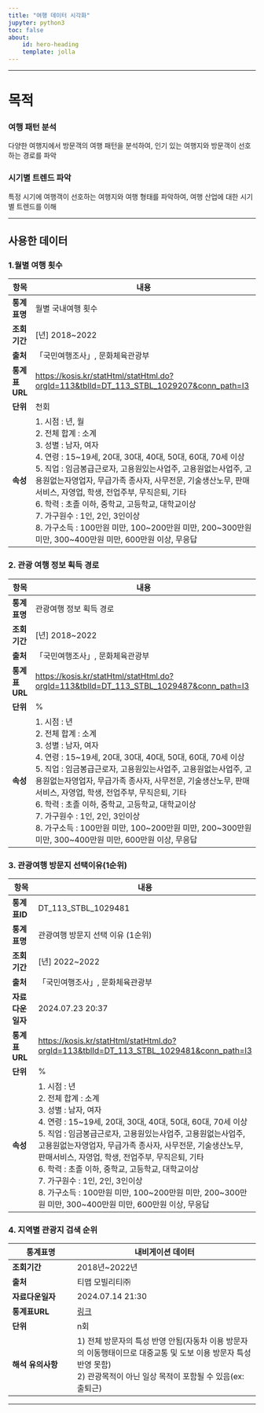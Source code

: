 ```yaml
---
title: "여행 데이터 시각화"
jupyter: python3
toc: false
about:
    id: hero-heading
    template: jolla
---
```

-------------------------------------------------------------------------------

# 목적
### 여행 패턴 분석
다양한 여행지에서 방문객의 여행 패턴을 분석하여, 인기 있는 여행지와 방문객이 선호하는 경로를 파악

### 시기별 트렌드 파악
특정 시기에 여행객이 선호하는 여행지와 여행 형태를 파악하여, 여행 산업에 대한 시기별 트렌드를 이해


-------------------------------------------------------------------------------
## 사용한 데이터
### 1.월별 여행 횟수
| **항목**     | **내용**                                                                                                                                                    |
|--------------|-------------------------------------------------------------------------------------------------------------------------------------------------------------|
| **통계표명**   | 월별 국내여행 횟수                                                                                                                                              |
| **조회기간**   | [년] 2018~2022                                                                                                                                               |
| **출처**     | 「국민여행조사」, 문화체육관광부                                                                                                                                  |
| **통계표URL** | [https://kosis.kr/statHtml/statHtml.do?orgId=113&tblId=DT_113_STBL_1029207&conn_path=I3](https://kosis.kr/statHtml/statHtml.do?orgId=113&tblId=DT_113_STBL_1029207&conn_path=I3) |
| **단위**     | 천회                                                                                                                                                         |
| **속성**     | 1. 시점 : 년, 월 <br> 2. 전체 합계 : 소계 <br> 3. 성별 : 남자, 여자 <br> 4. 연령 : 15~19세, 20대, 30대, 40대, 50대, 60대, 70세 이상 <br> 5. 직업 : 임금봉급근로자, 고용원있는사업주, 고용원없는사업주, 고용원없는자영업자, 무급가족 종사자, 사무전문, 기술생산노무, 판매서비스, 자영업, 학생, 전업주부, 무직은퇴, 기타 <br> 6. 학력 : 초졸 이하, 중학교, 고등학교, 대학교이상 <br> 7. 가구원수 : 1인, 2인, 3인이상 <br> 8. 가구소득 : 100만원 미만, 100~200만원 미만, 200~300만원 미만, 300~400만원 미만, 600만원 이상, 무응답 |

### 2. 관광 여행 정보 획득 경로

| **항목**     | **내용**                                                                                                                                                                                                                                                                                                               |
|--------------|-----------------------------------------------------------------------------------------------------------------------------------------------------------------------------------------------------------------------------------------------------------------------------------------------------------------------|
| **통계표명**   | 관광여행 정보 획득 경로                                                                                                                                                                                                                                                                                                     |
| **조회기간**   | [년] 2018~2022                                                                                                                                                                                                                                                                                                          |
| **출처**     | 「국민여행조사」, 문화체육관광부                                                                                                                                                                                                                                                                                             |
| **통계표URL** | [https://kosis.kr/statHtml/statHtml.do?orgId=113&tblId=DT_113_STBL_1029487&conn_path=I3](https://kosis.kr/statHtml/statHtml.do?orgId=113&tblId=DT_113_STBL_1029487&conn_path=I3)                                                                                                                                         |
| **단위**     | %                                                                                                                                                                                                                                                                                                                       |
| **속성**     | 1. 시점 : 년 <br> 2. 전체 합계 : 소계 <br> 3. 성별 : 남자, 여자 <br> 4. 연령 : 15~19세, 20대, 30대, 40대, 50대, 60대, 70세 이상 <br> 5. 직업 : 임금봉급근로자, 고용원있는사업주, 고용원없는사업주, 고용원없는자영업자, 무급가족 종사자, 사무전문, 기술생산노무, 판매서비스, 자영업, 학생, 전업주부, 무직은퇴, 기타 <br> 6. 학력 : 초졸 이하, 중학교, 고등학교, 대학교이상 <br> 7. 가구원수 : 1인, 2인, 3인이상 <br> 8. 가구소득 : 100만원 미만, 100~200만원 미만, 200~300만원 미만, 300~400만원 미만, 600만원 이상, 무응답  |


### 3. 관광여행 방문지 선택이유(1순위)

| **항목**            | **내용**                                                                                                      |
|-------------------|-------------------------------------------------------------------------------------------------------------|
| **통계표ID**        | DT_113_STBL_1029481                                                                                         |
| **통계표명**        | 관광여행 방문지 선택 이유 (1순위)                                                                                   |
| **조회기간**        | [년] 2022~2022                                                                                              |
| **출처**           | 「국민여행조사」, 문화체육관광부                                                                                   |
| **자료다운일자**    | 2024.07.23 20:37                                                                                           |
| **통계표URL**       | [https://kosis.kr/statHtml/statHtml.do?orgId=113&tblId=DT_113_STBL_1029481&conn_path=I3](https://kosis.kr/statHtml/statHtml.do?orgId=113&tblId=DT_113_STBL_1029481&conn_path=I3) |
| **단위**           | %                                                                                                          |
| **속성**     | 1. 시점 : 년 <br> 2. 전체 합계 : 소계 <br> 3. 성별 : 남자, 여자 <br> 4. 연령 : 15~19세, 20대, 30대, 40대, 50대, 60대, 70세 이상 <br> 5. 직업 : 임금봉급근로자, 고용원있는사업주, 고용원없는사업주, 고용원없는자영업자, 무급가족 종사자, 사무전문, 기술생산노무, 판매서비스, 자영업, 학생, 전업주부, 무직은퇴, 기타 <br> 6. 학력 : 초졸 이하, 중학교, 고등학교, 대학교이상 <br> 7. 가구원수 : 1인, 2인, 3인이상 <br> 8. 가구소득 : 100만원 미만, 100~200만원 미만, 200~300만원 미만, 300~400만원 미만, 600만원 이상, 무응답  |

### 4. 지역별 관광지 검색 순위
| **통계표명**       | 내비게이션 데이터                                      |
|--------------------|--------------------------------------------------------|
| **조회기간**       | 2018년~2022년                                          |
| **출처**           | 티맵 모빌리티㈜                                        |
| **자료다운일자**   | 2024.07.14 21:30                                       |
| **통계표URL**      | [링크](#)                                              |
| **단위**           | n회                                                    |
| **해석 유의사항**  | 1) 전체 방문자의 특성 반영 안됨(자동차 이용 방문자의 이동행태이므로 대중교통 및 도보 이용 방문자 특성 반영 못함) <br> 2) 관광목적이 아닌 일상 목적이 포함될 수 있음(ex: 출퇴근) |

___



